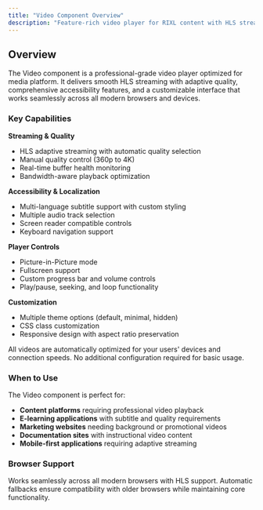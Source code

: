 ```yaml
---
title: "Video Component Overview"
description: "Feature-rich video player for RIXL content with HLS streaming, quality selection, and advanced controls"
---
```


## Overview

The Video component is a professional-grade video player optimized for media platform. It delivers smooth HLS streaming with adaptive quality, comprehensive accessibility features, and a customizable interface that works seamlessly across all modern browsers and devices.

### Key Capabilities

**Streaming & Quality**
- HLS adaptive streaming with automatic quality selection
- Manual quality control (360p to 4K)
- Real-time buffer health monitoring
- Bandwidth-aware playback optimization

**Accessibility & Localization**
- Multi-language subtitle support with custom styling
- Multiple audio track selection
- Screen reader compatible controls
- Keyboard navigation support

**Player Controls**
- Picture-in-Picture mode
- Fullscreen support
- Custom progress bar and volume controls
- Play/pause, seeking, and loop functionality

**Customization**
- Multiple theme options (default, minimal, hidden)
- CSS class customization
- Responsive design with aspect ratio preservation

<Callout type="info">
    All videos are automatically optimized for your users' devices and connection speeds. No additional configuration required for basic usage.
</Callout>

### When to Use

The Video component is perfect for:
- **Content platforms** requiring professional video playback
- **E-learning applications** with subtitle and quality requirements
- **Marketing websites** needing background or promotional videos
- **Documentation sites** with instructional video content
- **Mobile-first applications** requiring adaptive streaming

### Browser Support

Works seamlessly across all modern browsers with HLS support. Automatic fallbacks ensure compatibility with older browsers while maintaining core functionality.